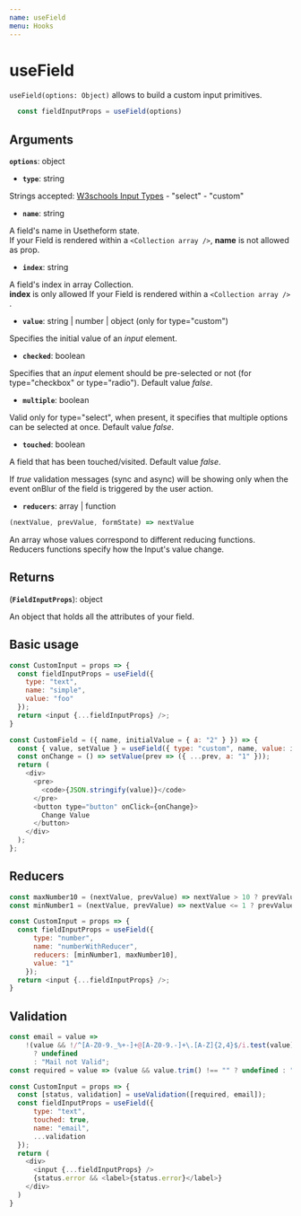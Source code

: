 ---
name: useField
menu: Hooks
---

# useField
`useField(options: Object)` allows to build a custom input primitives.

```javascript
  const fieldInputProps = useField(options)
```

## Arguments

**`options`**: object

  - **`type`**: string
  
  Strings accepted: [W3schools Input Types](https://www.w3schools.com/html/html_form_input_types.asp) - "select" - "custom"

  - **`name`**: string

  A field's name in Usetheform state. <br />
  If your Field is rendered within a `<Collection array />`, **name** is not allowed as prop.

  - **`index`**: string

  A field's index in array Collection. <br />
  **index** is only allowed If your Field is rendered within a `<Collection array /> `.

  - **`value`**: string | number | object (only for type="custom")

  Specifies the initial value of an *input* element.

  - **`checked`**: boolean

  Specifies that an *input* element should be pre-selected or not (for type="checkbox" or type="radio"). Default value *false*.

  - **`multiple`**: boolean

  Valid only for type="select", when present, it specifies that multiple options can be selected at once. Default value *false*.

  - **`touched`**: boolean

  A field that has been touched/visited. Default value *false*. 

  If *true* validation messages (sync and async) will be showing only when the event onBlur of the field is triggered by the user action.

  - **`reducers`**: array | function

  ```js
  (nextValue, prevValue, formState) => nextValue
  ```
 
  An array whose values correspond to different reducing functions.
  Reducers functions specify how the Input's value change.

## Returns

(**`FieldInputProps`**): object

An object that holds all the attributes of your field.


## Basic usage

```javascript
const CustomInput = props => {
  const fieldInputProps = useField({
    type: "text",
    name: "simple",
    value: "foo"
  });
  return <input {...fieldInputProps} />;
}
```

```javascript
const CustomField = ({ name, initialValue = { a: "2" } }) => {
  const { value, setValue } = useField({ type: "custom", name, value: initialValue });
  const onChange = () => setValue(prev => ({ ...prev, a: "1" }));
  return (
    <div>
      <pre>
        <code>{JSON.stringify(value)}</code>
      </pre>
      <button type="button" onClick={onChange}>
        Change Value
      </button>
    </div>
  );
};
```

## Reducers

```javascript
const maxNumber10 = (nextValue, prevValue) => nextValue > 10 ? prevValue : nextValue;
const minNumber1 = (nextValue, prevValue) => nextValue <= 1 ? prevValue : nextValue;

const CustomInput = props => {
  const fieldInputProps = useField({
      type: "number",
      name: "numberWithReducer",
      reducers: [minNumber1, maxNumber10],
      value: "1"
    });
  return <input {...fieldInputProps} />;
}
```

## Validation

```javascript
const email = value =>
    !(value && !/^[A-Z0-9._%+-]+@[A-Z0-9.-]+\.[A-Z]{2,4}$/i.test(value))
      ? undefined
      : "Mail not Valid";
const required = value => (value && value.trim() !== "" ? undefined : "Required");

const CustomInput = props => {
  const [status, validation] = useValidation([required, email]);
  const fieldInputProps = useField({
      type: "text",
      touched: true,
      name: "email",
      ...validation
  });
  return (
    <div>
      <input {...fieldInputProps} />
      {status.error && <label>{status.error}</label>}
    </div>
  )
}
```